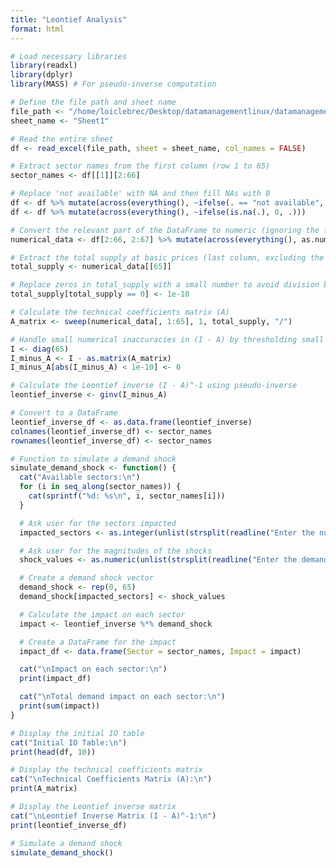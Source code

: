 ```yaml
---
title: "Leontief Analysis"
format: html
---
```


```r
# Load necessary libraries
library(readxl)
library(dplyr)
library(MASS) # For pseudo-inverse computation

# Define the file path and sheet name
file_path <- "/home/loiclebrec/Desktop/datamanagementlinux/datamanagement/SIOT France 2020.xlsx"
sheet_name <- "Sheet1"

# Read the entire sheet
df <- read_excel(file_path, sheet = sheet_name, col_names = FALSE)

# Extract sector names from the first column (row 1 to 65)
sector_names <- df[[1]][2:66]

# Replace 'not available' with NA and then fill NAs with 0
df <- df %>% mutate(across(everything(), ~ifelse(. == "not available", NA, .)))
df <- df %>% mutate(across(everything(), ~ifelse(is.na(.), 0, .)))

# Convert the relevant part of the DataFrame to numeric (ignoring the first row and first column)
numerical_data <- df[2:66, 2:67] %>% mutate(across(everything(), as.numeric))

# Extract the total supply at basic prices (last column, excluding the first row)
total_supply <- numerical_data[[65]]

# Replace zeros in total_supply with a small number to avoid division by zero
total_supply[total_supply == 0] <- 1e-10

# Calculate the technical coefficients matrix (A)
A_matrix <- sweep(numerical_data[, 1:65], 1, total_supply, "/")

# Handle small numerical inaccuracies in (I - A) by thresholding small values to zero
I <- diag(65)
I_minus_A <- I - as.matrix(A_matrix)
I_minus_A[abs(I_minus_A) < 1e-10] <- 0

# Calculate the Leontief inverse (I - A)^-1 using pseudo-inverse
leontief_inverse <- ginv(I_minus_A)

# Convert to a DataFrame
leontief_inverse_df <- as.data.frame(leontief_inverse)
colnames(leontief_inverse_df) <- sector_names
rownames(leontief_inverse_df) <- sector_names

# Function to simulate a demand shock
simulate_demand_shock <- function() {
  cat("Available sectors:\n")
  for (i in seq_along(sector_names)) {
    cat(sprintf("%d: %s\n", i, sector_names[i]))
  }

  # Ask user for the sectors impacted
  impacted_sectors <- as.integer(unlist(strsplit(readline("Enter the numbers of the sectors impacted, separated by commas: "), ",")))

  # Ask user for the magnitudes of the shocks
  shock_values <- as.numeric(unlist(strsplit(readline("Enter the demand shock values for the impacted sectors, separated by commas: "), ",")))

  # Create a demand shock vector
  demand_shock <- rep(0, 65)
  demand_shock[impacted_sectors] <- shock_values

  # Calculate the impact on each sector
  impact <- leontief_inverse %*% demand_shock

  # Create a DataFrame for the impact
  impact_df <- data.frame(Sector = sector_names, Impact = impact)

  cat("\nImpact on each sector:\n")
  print(impact_df)

  cat("\nTotal demand impact on each sector:\n")
  print(sum(impact))
}

# Display the initial IO table
cat("Initial IO Table:\n")
print(head(df, 10))

# Display the technical coefficients matrix
cat("\nTechnical Coefficients Matrix (A):\n")
print(A_matrix)

# Display the Leontief inverse matrix
cat("\nLeontief Inverse Matrix (I - A)^-1:\n")
print(leontief_inverse_df)

# Simulate a demand shock
simulate_demand_shock()
```
